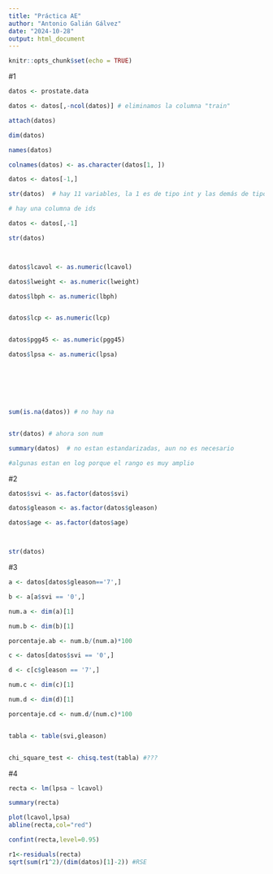 ```yaml
---
title: "Práctica AE"
author: "Antonio Galián Gálvez"
date: "2024-10-28"
output: html_document
---
```


```r
knitr::opts_chunk$set(echo = TRUE)
```

#1
```r



datos <- prostate.data

datos <- datos[,-ncol(datos)] # eliminamos la columna "train"

attach(datos)

dim(datos)

names(datos)

colnames(datos) <- as.character(datos[1, ])

datos <- datos[-1,]

str(datos)  # hay 11 variables, la 1 es de tipo int y las demás de tipo 'chr'

# hay una columna de ids

datos <- datos[,-1]

str(datos)



datos$lcavol <- as.numeric(lcavol)

datos$lweight <- as.numeric(lweight)

datos$lbph <- as.numeric(lbph)


datos$lcp <- as.numeric(lcp)


datos$pgg45 <- as.numeric(pgg45)

datos$lpsa <- as.numeric(lpsa)







sum(is.na(datos)) # no hay na


str(datos) # ahora son num

summary(datos)  # no estan estandarizadas, aun no es necesario

#algunas estan en log porque el rango es muy amplio


```

#2

```r

datos$svi <- as.factor(datos$svi)

datos$gleason <- as.factor(datos$gleason)

datos$age <- as.factor(datos$age)



str(datos)
```
#3
```r

a <- datos[datos$gleason=='7',]

b <- a[a$svi == '0',]

num.a <- dim(a)[1]

num.b <- dim(b)[1]

porcentaje.ab <- num.b/(num.a)*100

c <- datos[datos$svi == '0',]

d <- c[c$gleason == '7',]

num.c <- dim(c)[1]

num.d <- dim(d)[1]

porcentaje.cd <- num.d/(num.c)*100


tabla <- table(svi,gleason)


chi_square_test <- chisq.test(tabla) #???
```

#4

```r

recta <- lm(lpsa ~ lcavol)

summary(recta)

plot(lcavol,lpsa)
abline(recta,col="red")

confint(recta,level=0.95)

r1<-residuals(recta)
sqrt(sum(r1^2)/(dim(datos)[1]-2)) #RSE

```


